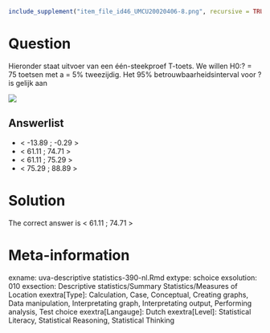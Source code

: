 ```r
include_supplement("item_file_id46_UMCU20020406-8.png", recursive = TRUE)
```
Question
========

Hieronder staat uitvoer van een één-steekproef T-toets. We willen H0:? = 75 toetsen met a = 5% tweezijdig. Het 95% betrouwbaarheidsinterval voor ? is gelijk aan


![](item_file_id46_UMCU20020406-8.png)

Answerlist
----------
* &lt; -13.89 ; -0.29 &gt;
* &lt; 61.11 ; 74.71 &gt;
* &lt; 61.11 ; 75.29 &gt;
* &lt; 75.29 ; 88.89 &gt;

Solution
========

The correct answer is  &lt; 61.11 ; 74.71 &gt;

Meta-information
================
exname: uva-descriptive statistics-390-nl.Rmd
extype: schoice
exsolution: 010
exsection: Descriptive statistics/Summary Statistics/Measures of Location
exextra[Type]: Calculation, Case, Conceptual, Creating graphs, Data manipulation, Interpretating graph, Interpretating output, Performing analysis, Test choice
exextra[Langauge]: Dutch
exextra[Level]: Statistical Literacy, Statistical Reasoning, Statistical Thinking
